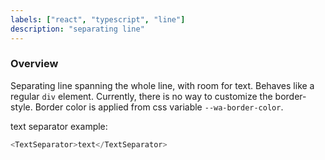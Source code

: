 ```yaml
---
labels: ["react", "typescript", "line"]
description: "separating line"
---
```



### Overview

Separating line spanning the whole line, with room for text. Behaves like a regular `div` element.
Currently, there is no way to customize the border-style.
Border color is applied from css variable `--wa-border-color`.

text separator example:

```js live=true
<TextSeparator>text</TextSeparator>
```
